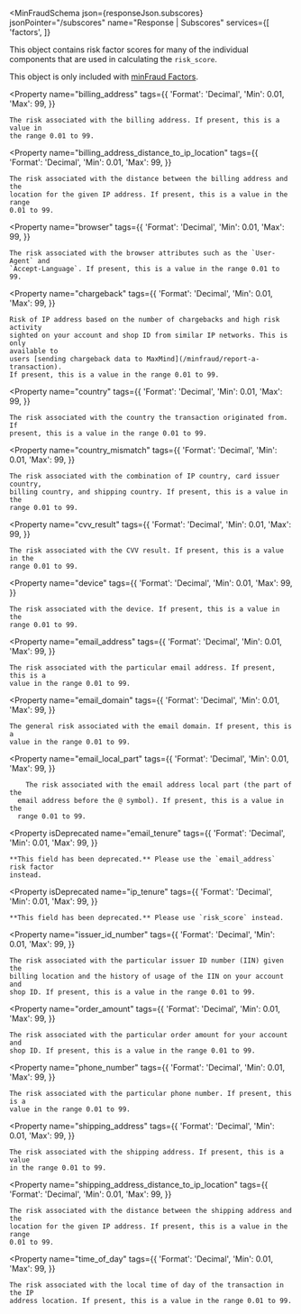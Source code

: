 
<MinFraudSchema
  json={responseJson.subscores}
  jsonPointer="/subscores"
  name="Response | Subscores"
  services={[
    'factors',
  ]}
>
  This object contains risk factor scores for many of the individual components
  that are used in calculating the `risk_score`.

  This object is only included with [minFraud Factors](https://www.maxmind.com/en/solutions/minfraud-services/minfraud-factors).

  <Property
    name="billing_address"
    tags={{
      'Format': 'Decimal',
      'Min': 0.01,
      'Max': 99,
    }}
  >
    The risk associated with the billing address. If present, this is a value in
    the range 0.01 to 99.
  </Property>

  <Property
    name="billing_address_distance_to_ip_location"
    tags={{
      'Format': 'Decimal',
      'Min': 0.01,
      'Max': 99,
    }}
  >
    The risk associated with the distance between the billing address and the
    location for the given IP address. If present, this is a value in the range
    0.01 to 99.
  </Property>

  <Property
    name="browser"
    tags={{
      'Format': 'Decimal',
      'Min': 0.01,
      'Max': 99,
    }}
  >
    The risk associated with the browser attributes such as the `User-Agent` and
    `Accept-Language`. If present, this is a value in the range 0.01 to 99.
  </Property>

  <Property
    name="chargeback"
    tags={{
      'Format': 'Decimal',
      'Min': 0.01,
      'Max': 99,
    }}
  >
    Risk of IP address based on the number of chargebacks and high risk activity
    sighted on your account and shop ID from similar IP networks. This is only
    available to
    users [sending chargeback data to MaxMind](/minfraud/report-a-transaction).
    If present, this is a value in the range 0.01 to 99.
  </Property>

  <Property
    name="country"
    tags={{
      'Format': 'Decimal',
      'Min': 0.01,
      'Max': 99,
    }}
  >
    The risk associated with the country the transaction originated from. If
    present, this is a value in the range 0.01 to 99.
  </Property>

  <Property
    name="country_mismatch"
    tags={{
      'Format': 'Decimal',
      'Min': 0.01,
      'Max': 99,
    }}
  >
    The risk associated with the combination of IP country, card issuer country,
    billing country, and shipping country. If present, this is a value in the
    range 0.01 to 99.
  </Property>

  <Property
    name="cvv_result"
    tags={{
      'Format': 'Decimal',
      'Min': 0.01,
      'Max': 99,
    }}
  >
    The risk associated with the CVV result. If present, this is a value in the
    range 0.01 to 99.
  </Property>

  <Property
    name="device"
    tags={{
      'Format': 'Decimal',
      'Min': 0.01,
      'Max': 99,
    }}
  >
    The risk associated with the device. If present, this is a value in the
    range 0.01 to 99.
  </Property>

  <Property
    name="email_address"
    tags={{
      'Format': 'Decimal',
      'Min': 0.01,
      'Max': 99,
    }}
  >
    The risk associated with the particular email address. If present, this is a
    value in the range 0.01 to 99.
  </Property>

  <Property
    name="email_domain"
    tags={{
      'Format': 'Decimal',
      'Min': 0.01,
      'Max': 99,
    }}
  >
    The general risk associated with the email domain. If present, this is a
    value in the range 0.01 to 99.
  </Property>

  <Property
    name="email_local_part"
    tags={{
      'Format': 'Decimal',
      'Min': 0.01,
      'Max': 99,
    }}
  >
    	The risk associated with the email address local part (the part of the
      email address before the @ symbol). If present, this is a value in the
      range 0.01 to 99.
  </Property>

  <Property
    isDeprecated
    name="email_tenure"
    tags={{
      'Format': 'Decimal',
      'Min': 0.01,
      'Max': 99,
    }}
  >
    **This field has been deprecated.** Please use the `email_address` risk factor
    instead.
  </Property>

  <Property
    isDeprecated
    name="ip_tenure"
    tags={{
      'Format': 'Decimal',
      'Min': 0.01,
      'Max': 99,
    }}
  >
    **This field has been deprecated.** Please use `risk_score` instead.
  </Property>

  <Property
    name="issuer_id_number"
    tags={{
      'Format': 'Decimal',
      'Min': 0.01,
      'Max': 99,
    }}
  >
    The risk associated with the particular issuer ID number (IIN) given the
    billing location and the history of usage of the IIN on your account and
    shop ID. If present, this is a value in the range 0.01 to 99.
  </Property>

  <Property
    name="order_amount"
    tags={{
      'Format': 'Decimal',
      'Min': 0.01,
      'Max': 99,
    }}
  >
    The risk associated with the particular order amount for your account and
    shop ID. If present, this is a value in the range 0.01 to 99.
  </Property>

  <Property
    name="phone_number"
    tags={{
      'Format': 'Decimal',
      'Min': 0.01,
      'Max': 99,
    }}
  >
    The risk associated with the particular phone number. If present, this is a
    value in the range 0.01 to 99.
  </Property>

  <Property
    name="shipping_address"
    tags={{
      'Format': 'Decimal',
      'Min': 0.01,
      'Max': 99,
    }}
  >
    The risk associated with the shipping address. If present, this is a value
    in the range 0.01 to 99.
  </Property>

  <Property
    name="shipping_address_distance_to_ip_location"
    tags={{
      'Format': 'Decimal',
      'Min': 0.01,
      'Max': 99,
    }}
  >
    The risk associated with the distance between the shipping address and the
    location for the given IP address. If present, this is a value in the range
    0.01 to 99.
  </Property>

  <Property
    name="time_of_day"
    tags={{
      'Format': 'Decimal',
      'Min': 0.01,
      'Max': 99,
    }}
  >
    The risk associated with the local time of day of the transaction in the IP
    address location. If present, this is a value in the range 0.01 to 99.
  </Property>
</MinFraudSchema>
